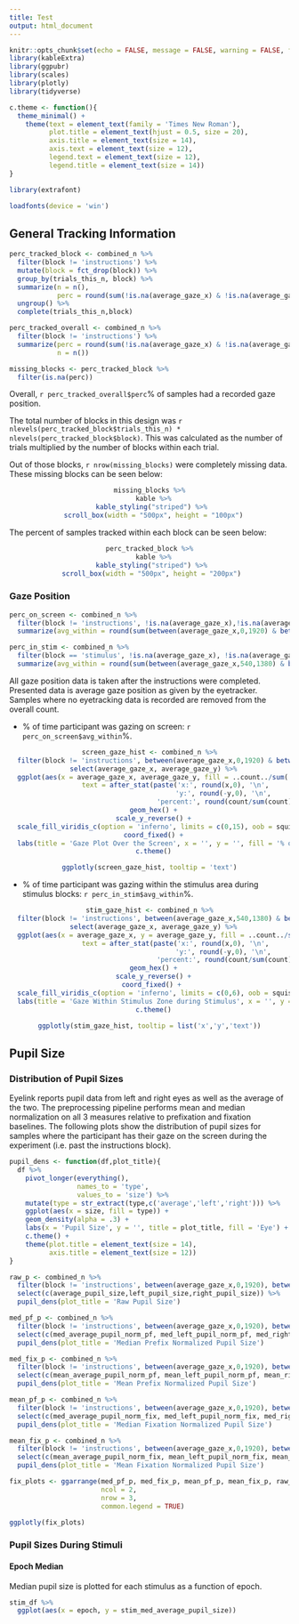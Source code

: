 ```yaml
---
title: Test
output: html_document
---
```


```r
knitr::opts_chunk$set(echo = FALSE, message = FALSE, warning = FALSE, fig.align = 'center')
library(kableExtra)
library(ggpubr)
library(scales)
library(plotly)
library(tidyverse)

c.theme <- function(){
  theme_minimal() +
    theme(text = element_text(family = 'Times New Roman'),
          plot.title = element_text(hjust = 0.5, size = 20),
          axis.title = element_text(size = 14),
          axis.text = element_text(size = 12),
          legend.text = element_text(size = 12),
          legend.title = element_text(size = 14))
}
```

```r
library(extrafont)

loadfonts(device = 'win')
```


## General Tracking Information

```r
perc_tracked_block <- combined_n %>%
  filter(block != 'instructions') %>%
  mutate(block = fct_drop(block)) %>%
  group_by(trials_this_n, block) %>%
  summarize(n = n(),
            perc = round(sum(!is.na(average_gaze_x) & !is.na(average_gaze_y))/n()*100,2)) %>%
  ungroup() %>%
  complete(trials_this_n,block)

perc_tracked_overall <- combined_n %>%
  filter(block != 'instructions') %>%
  summarize(perc = round(sum(!is.na(average_gaze_x) & !is.na(average_gaze_y))/n()*100,2),
            n = n())

missing_blocks <- perc_tracked_block %>%
  filter(is.na(perc))
```

Overall, `r perc_tracked_overall$perc`% of samples had a recorded gaze position.

The total number of blocks in this design was `r nlevels(perc_tracked_block$trials_this_n) * nlevels(perc_tracked_block$block)`. This was calculated as the number of trials multiplied by the number of blocks within each trial.

Out of those blocks, `r nrow(missing_blocks)` were completely missing data. These missing blocks can be seen below:

<center>

```r
missing_blocks %>%
  kable %>%
  kable_styling("striped") %>% 
  scroll_box(width = "500px", height = "100px")
```

</center>


The percent of samples tracked within each block can be seen below:

<center>

```r
perc_tracked_block %>%
  kable %>%
  kable_styling("striped") %>% 
 scroll_box(width = "500px", height = "200px")
```

</center>

### Gaze Position

```r
perc_on_screen <- combined_n %>%
  filter(block != 'instructions', !is.na(average_gaze_x),!is.na(average_gaze_y)) %>%
  summarize(avg_within = round(sum(between(average_gaze_x,0,1920) & between(average_gaze_y,0,1080))/n()*100,2))

perc_in_stim <- combined_n %>%
  filter(block == 'stimulus', !is.na(average_gaze_x), !is.na(average_gaze_y)) %>%
  summarize(avg_within = round(sum(between(average_gaze_x,540,1380) & between(average_gaze_y,270,810))/n()*100,2))
```

All gaze position data is taken after the instructions were completed. Presented data is average gaze position as given by the eyetracker. Samples where no eyetracking data is recorded are removed from the overall count.

- % of time participant was gazing on screen: `r perc_on_screen$avg_within`%.

<center>

```r
screen_gaze_hist <- combined_n %>%
  filter(block != 'instructions', between(average_gaze_x,0,1920) & between(average_gaze_y,0,1080)) %>%
  select(average_gaze_x, average_gaze_y) %>%
  ggplot(aes(x = average_gaze_x, average_gaze_y, fill = ..count../sum(..count..)*100,
             text = after_stat(paste('x:', round(x,0), '\n',
                                     'y:', round(-y,0), '\n',
                                     'percent:', round(count/sum(count)*100,2),'%')))) +
  geom_hex() +
  scale_y_reverse() +
  scale_fill_viridis_c(option = 'inferno', limits = c(0,15), oob = squish) +
  coord_fixed() +
  labs(title = 'Gaze Plot Over the Screen', x = '', y = '', fill = '% of samples') +
  c.theme()

ggplotly(screen_gaze_hist, tooltip = 'text')
```

</center>

- % of time participant was gazing within the stimulus area during stimulus blocks: `r perc_in_stim$avg_within`%.

<center>

```r
stim_gaze_hist <- combined_n %>%
  filter(block != 'instructions', between(average_gaze_x,540,1380) & between(average_gaze_y,270,810)) %>%
  select(average_gaze_x, average_gaze_y) %>%
  ggplot(aes(x = average_gaze_x, y = average_gaze_y, fill = ..count../sum(..count..)*100,
             text = after_stat(paste('x:', round(x,0), '\n',
                                     'y:', round(-y,0), '\n',
                                     'percent:', round(count/sum(count)*100,2),'%')))) +
  geom_hex() +
  scale_y_reverse() +
  coord_fixed() + 
  scale_fill_viridis_c(option = 'inferno', limits = c(0,6), oob = squish) +
  labs(title = 'Gaze Within Stimulus Zone during Stimulus', x = '', y = '', fill = '% of samples') +
  c.theme()

ggplotly(stim_gaze_hist, tooltip = list('x','y','text'))
```

</center>

## Pupil Size

### Distribution of Pupil Sizes

Eyelink reports pupil data from left and right eyes as well as the average of the two. The preprocessing pipeline performs mean and median normalization on all 3 measures relative to prefixation and fixation baselines. The following plots show the distribution of pupil sizes for samples where the participant has their gaze on the screen during the experiment (i.e. past the instructions block).

```r
pupil_dens <- function(df,plot_title){
  df %>%
    pivot_longer(everything(),
                 names_to = 'type',
                 values_to = 'size') %>%
    mutate(type = str_extract(type,c('average','left','right'))) %>%
    ggplot(aes(x = size, fill = type)) +
    geom_density(alpha = .3) +
    labs(x = 'Pupil Size', y = '', title = plot_title, fill = 'Eye') +
    c.theme() +
    theme(plot.title = element_text(size = 14),
          axis.title = element_text(size = 12))
}

raw_p <- combined_n %>%
  filter(block != 'instructions', between(average_gaze_x,0,1920), between(average_gaze_y,0,1080)) %>%
  select(c(average_pupil_size,left_pupil_size,right_pupil_size)) %>%
  pupil_dens(plot_title = 'Raw Pupil Size')

med_pf_p <- combined_n %>%
  filter(block != 'instructions', between(average_gaze_x,0,1920), between(average_gaze_y,0,1080)) %>%
  select(c(med_average_pupil_norm_pf, med_left_pupil_norm_pf, med_right_pupil_norm_pf)) %>%
  pupil_dens(plot_title = 'Median Prefix Normalized Pupil Size')

med_fix_p <- combined_n %>%
  filter(block != 'instructions', between(average_gaze_x,0,1920), between(average_gaze_y,0,1080)) %>%
  select(c(mean_average_pupil_norm_pf, mean_left_pupil_norm_pf, mean_right_pupil_norm_pf)) %>%
  pupil_dens(plot_title = 'Mean Prefix Normalized Pupil Size')

mean_pf_p <- combined_n %>%
  filter(block != 'instructions', between(average_gaze_x,0,1920), between(average_gaze_y,0,1080)) %>%
  select(c(med_average_pupil_norm_fix, med_left_pupil_norm_fix, med_right_pupil_norm_fix)) %>%
  pupil_dens(plot_title = 'Median Fixation Normalized Pupil Size')

mean_fix_p <- combined_n %>%
  filter(block != 'instructions', between(average_gaze_x,0,1920), between(average_gaze_y,0,1080)) %>%
  select(c(mean_average_pupil_norm_fix, mean_left_pupil_norm_fix, mean_right_pupil_norm_fix)) %>%
  pupil_dens(plot_title = 'Mean Fixation Normalized Pupil Size')

fix_plots <- ggarrange(med_pf_p, med_fix_p, mean_pf_p, mean_fix_p, raw_p, 
                       ncol = 2,
                       nrow = 3,
                       common.legend = TRUE)

ggplotly(fix_plots)
```

### Pupil Sizes During Stimuli

#### Epoch Median

Median pupil size is plotted for each stimulus as a function of epoch.

```r
stim_df %>%
  ggplot(aes(x = epoch, y = stim_med_average_pupil_size))
```

